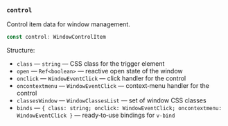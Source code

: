 ### `control`

Control item data for window management.

```ts
const control: WindowControlItem
```

Structure:
- `class` — `string` — CSS class for the trigger element
- `open` — `Ref<boolean>` — reactive open state of the window
- `onclick` — `WindowEventClick` — click handler for the control
- `oncontextmenu` — `WindowEventClick` — context‑menu handler for the control
- `classesWindow` — `WindowClassesList` — set of window CSS classes
- `binds` — `{ class: string; onclick: WindowEventClick; oncontextmenu: WindowEventClick }` — ready‑to‑use bindings for `v-bind`
